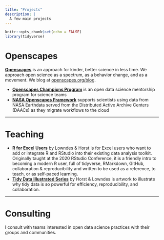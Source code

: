 ```yaml
---
title: "Projects"
description: |
  A few main projects
---
```


```r
knitr::opts_chunk$set(echo = FALSE)
library(tidyverse)
```

# Openscapes

[**Openscapes**](https://openscapes.org) is an approach for kinder, better science in less time. We approach open science as a spectrum, as a behavior change, and as a movement. We blog at [openscapes.org/blog](https://openscapes.org/blog).

- [**Openscapes Champions Program**](https://openscapes.org/champions) is an open data science mentorship program for science teams
- [**NASA Openscapes Framework**](https://nasa-openscapes.github.io) supports scientists using data from NASA Earthdata served from the Distributed Active Archive Centers (DAACs) as they migrate workflows to the cloud

<!---
<a align="left" href="https://openscapes.org/champions"><img src="images/openscapes_hex.jpg" width="50px"></a> 
--->

---

# Teaching

- [**R for Excel Users**](https://rstudio-conf-2020.github.io/r-for-excel/) by Lowndes & Horst is for Excel users who want to add or integrate R and RStudio into their existing data analysis toolkit. Originally taught at the 2020 RStudio Conference, it is a friendly intro to becoming a modern R user, full of tidyverse, RMarkdown, GitHub, collaboration & reproducibility and written to be used as a reference, to teach, or as self-paced learning.
- [**Tidy Data Illustrated Series**](/blog/2020/10/12/tidy-data) by Horst & Lowndes is artwork to illustrate why tidy data is so powerful for efficiency, reproducibility, and collaboration. 



<!---

---

# Ocean Health Index

[**The Ocean Health Index**](https://ohi-science.org) is a scientific framework used to measure how healthy oceans are. I was an OHI science program lead from 2013-2019 and helped amplify our transformation to open data science. 

- [**Our path to better science in less time using open data science tools**](https://www.nature.com/articles/s41559-017-0160) by Lowndes et al. 2017 describes how our open data science tranformed our team's approach to reproduciblity, collaboration, and communication.
- [**OHI Global Assessments**](http://ohi-science.org/ohi-global/) are updated annually since 2012 with the best available data and knowledge. 


--->

---

# Consulting

I consult with teams interested in open data science practices with their groups and communities. 

<!---
# Open communities

I have built so much confidence from inclusive and welcoming open communities, who have been instrumental in my growth as an open science contributor.

- [rOpenSci](https://ropensci.org) R package contributor
- [RStudio](https://rstudio.com) collaborator
- [Carpentries](https://thecarpentries.org) instructor
- [Eco-Data-Science](https://eco-data-science.github.io) co-founder
- [RLadies Santa Barbara](https://www.meetup.com/rladies-santa-barbara/) co-founder
- [Mozilla](https://blog.mozilla.org/en/mozilla/news/mozilla-announces-25-new-fellows-in-openness-science-and-tech-policy/) fellow

--->


